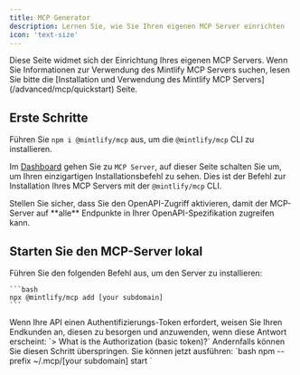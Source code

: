 ```yaml
---
title: MCP Generator
description: Lernen Sie, wie Sie Ihren eigenen MCP Server einrichten
icon: 'text-size'
---
```


<Tip>
  Diese Seite widmet sich der Einrichtung Ihres eigenen MCP Servers. Wenn Sie Informationen zur Verwendung des Mintlify MCP Servers suchen, lesen Sie bitte die
  [Installation und Verwendung des Mintlify MCP Servers](/advanced/mcp/quickstart) Seite.
</Tip>

## Erste Schritte

Führen Sie `npm i @mintlify/mcp` aus, um die `@mintlify/mcp` CLI zu installieren.

Im [Dashboard](https://dashboard.mintlify.com/products/mcp) gehen Sie zu `MCP Server`, auf dieser Seite schalten Sie um, um Ihren einzigartigen Installationsbefehl zu sehen. Dies ist der Befehl zur Installation Ihres MCP Servers mit der `@mintlify/mcp` CLI.

<Note>
  Stellen Sie sicher, dass Sie den OpenAPI-Zugriff aktivieren, damit der MCP-Server auf **alle**
  Endpunkte in Ihrer OpenAPI-Spezifikation zugreifen kann.
</Note>

## Starten Sie den MCP-Server lokal

<Steps>
  <Step title="Install the server through the CLI">
    Führen Sie den folgenden Befehl aus, um den Server zu installieren:

    ```bash
    npx @mintlify/mcp add [your subdomain]
    ```
  </Step>

  <Step title="Add the authentication token if applicable">
    Wenn Ihre API einen Authentifizierungs-Token erfordert, weisen Sie Ihren Endkunden an, diesen zu besorgen und anzuwenden, wenn diese Antwort erscheint: `> What is the Authorization
        (basic token)?` Andernfalls können Sie diesen Schritt überspringen.
  </Step>

  <Step title="Start your MCP server">
    Sie können jetzt ausführen: `bash npm --prefix ~/.mcp/[your subdomain] start `
  </Step>
</Steps>
